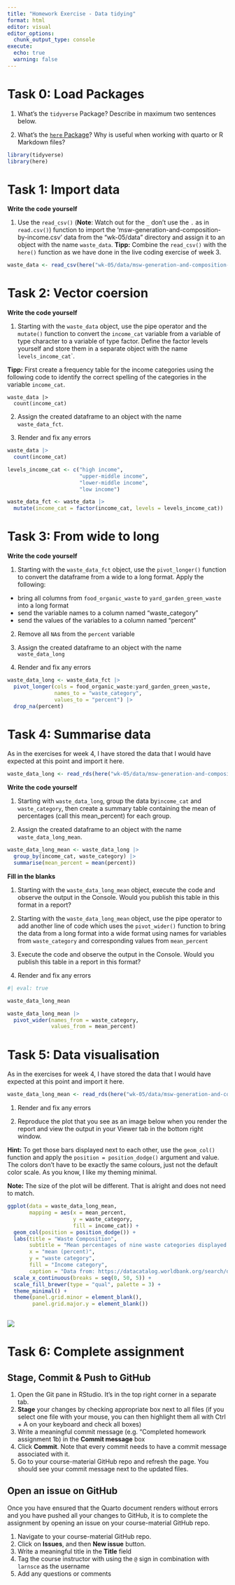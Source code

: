 ```yaml
---
title: "Homework Exercise - Data tidying"
format: html
editor: visual
editor_options: 
  chunk_output_type: console
execute:
  echo: true
  warning: false
---
```


# Task 0: Load Packages

1.  What's the `tidyverse` Package? Describe in maximum two sentences below.

2.  What's the [`here` Package](https://here.r-lib.org/articles/here.html)? Why is useful when working with quarto or R Markdown files?

```r
library(tidyverse)
library(here)
```

# Task 1: Import data

**Write the code yourself**

1.  Use the `read_csv()` (**Note**: Watch out for the `_` don't use the `.` as in `read.csv()`) function to import the 'msw-generation-and-composition-by-income.csv' data from the "wk-05/data" directory and assign it to an object with the name `waste_data`. **Tipp:** Combine the `read_csv()` with the `here()` function as we have done in the live coding exercise of week 3.

```r

waste_data <- read_csv(here("wk-05/data/msw-generation-and-composition-by-income.csv"))

```

# Task 2: Vector coersion

**Write the code yourself**

1.  Starting with the `waste_data` object, use the pipe operator and the `mutate()` function to convert the `income_cat` variable from a variable of type character to a variable of type factor. Define the factor levels yourself and store them in a separate object with the name `levels_income_cat`\`.

**Tipp:** First create a frequency table for the income categories using the following code to identify the correct spelling of the categories in the variable `income_cat`.

```         
waste_data |> 
  count(income_cat)
```

2.  Assign the created dataframe to an object with the name `waste_data_fct`.

3.  Render and fix any errors

```r

waste_data |> 
  count(income_cat)

levels_income_cat <- c("high income", 
                       "upper-middle income",
                       "lower-middle income",
                       "low income")

waste_data_fct <- waste_data |> 
  mutate(income_cat = factor(income_cat, levels = levels_income_cat))

```

# Task 3: From wide to long

**Write the code yourself**

1.  Starting with the `waste_data_fct` object, use the `pivot_longer()` function to convert the dataframe from a wide to a long format. Apply the following:

-   bring all columns from `food_organic_waste` to `yard_garden_green_waste` into a long format
-   send the variable names to a column named "waste_category"
-   send the values of the variables to a column named "percent"

2.  Remove all `NA`s from the `percent` variable

3.  Assign the created dataframe to an object with the name `waste_data_long`

4.  Render and fix any errors

```r

waste_data_long <- waste_data_fct |> 
  pivot_longer(cols = food_organic_waste:yard_garden_green_waste,
               names_to = "waste_category",
               values_to = "percent") |> 
  drop_na(percent)
```

# Task 4: Summarise data

As in the exercises for week 4, I have stored the data that I would have expected at this point and import it here.

```r

waste_data_long <- read_rds(here("wk-05/data/msw-generation-and-composition-by-income-long.rds"))

```

**Write the code yourself**

1.  Starting with `waste_data_long`, group the data by`income_cat` and `waste_category`, then create a summary table containing the mean of percentages (call this mean_percent) for each group.

2.  Assign the created dataframe to an object with the name `waste_data_long_mean`.

```r

waste_data_long_mean <- waste_data_long |> 
  group_by(income_cat, waste_category) |> 
  summarise(mean_percent = mean(percent)) 

```

**Fill in the blanks**

1.  Starting with the `waste_data_long_mean` object, execute the code and observe the output in the Console. Would you publish this table in this format in a report?

2.  Starting with the `waste_data_long_mean` object, use the pipe operator to add another line of code which uses the `pivot_wider()` function to bring the data from a long format into a wide format using names for variables from `waste_category` and corresponding values from `mean_percent`

3.  Execute the code and observe the output in the Console. Would you publish this table in a report in this format?

4.  Render and fix any errors

```r
#| eval: true

waste_data_long_mean

waste_data_long_mean |> 
  pivot_wider(names_from = waste_category,
              values_from = mean_percent) 


```

# Task 5: Data visualisation

As in the exercises for week 4, I have stored the data that I would have expected at this point and import it here.

```r

waste_data_long_mean <- read_rds(here("wk-05/data/msw-generation-and-composition-by-income-long-mean.rds"))

```

1.  Render and fix any errors

2.  Reproduce the plot that you see as an image below when you render the report and view the output in your Viewer tab in the bottom right window.

**Hint:** To get those bars displayed next to each other, use the `geom_col()` function and apply the `position = position_dodge()` argument and value. The colors don't have to be exactly the same colours, just not the default color scale. As you know, I like my theming minimal.

**Note:** The size of the plot will be different. That is alright and does not need to match.

```r

ggplot(data = waste_data_long_mean, 
       mapping = aes(x = mean_percent, 
                     y = waste_category, 
                     fill = income_cat)) + 
  geom_col(position = position_dodge()) + 
  labs(title = "Waste Composition", 
       subtitle = "Mean percentages of nine waste categories displayed by income categories",
       x = "mean (percent)", 
       y = "waste category", 
       fill = "Income category", 
       caption = "Data from: https://datacatalog.worldbank.org/search/dataset/0039597") + 
  scale_x_continuous(breaks = seq(0, 50, 5)) + 
  scale_fill_brewer(type = "qual", palette = 3) +
  theme_minimal() + 
  theme(panel.grid.minor = element_blank(), 
        panel.grid.major.y = element_blank())
  
```

![](figs/fig-01-mean-waste-composition-by-income.png)

# Task 6: Complete assignment

## Stage, Commit & Push to GitHub

1.  Open the Git pane in RStudio. It's in the top right corner in a separate tab.
2.  **Stage** your changes by checking appropriate box next to all files (if you select one file with your mouse, you can then highlight them all with Ctrl + A on your keyboard and check all boxes)
3.  Write a meaningful commit message (e.g. "Completed homework assignment 1b) in the **Commit message** box
4.  Click **Commit**. Note that every commit needs to have a commit message associated with it.
5.  Go to your course-material GitHub repo and refresh the page. You should see your commit message next to the updated files.

## Open an issue on GitHub

Once you have ensured that the Quarto document renders without errors and you have pushed all your changes to GitHub, it is to complete the assignment by opening an issue on your course-material GitHub repo.

1.  Navigate to your course-material GitHub repo.
2.  Click on **Issues**, and then **New issue** button.
3.  Write a meaningful title in the **Title** field
4.  Tag the course instructor with using the `@` sign in combination with `larnsce` as the username
5.  Add any questions or comments

